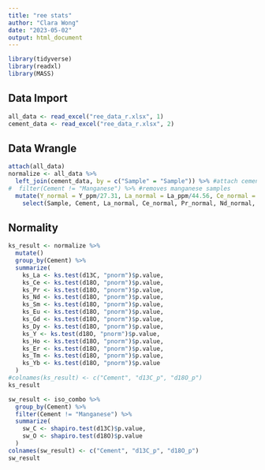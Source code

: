 ```yaml
---
title: "ree stats"
author: "Clara Wong"
date: "2023-05-02"
output: html_document
---
```


```r
library(tidyverse)
library(readxl)
library(MASS)
```

## Data Import
```r
all_data <- read_excel("ree_data_r.xlsx", 1)
cement_data <- read_excel("ree_data_r.xlsx", 2)
```

## Data Wrangle
```r
attach(all_data)
normalize <- all_data %>%
  left_join(cement_data, by = c("Sample" = "Sample")) %>% #attach cement to each observation
#  filter(Cement != "Manganese") %>% #removes manganese samples
  mutate(Y_normal = Y_ppm/27.31, La_normal = La_ppm/44.56, Ce_normal = Ce_ppm/88.25, Pr_normal = Pr_ppm/10.15, Nd_normal = Nd_ppm/37.32, Sm_normal = Sm_ppm/6.884, Eu_normal = Eu_ppm/1.215, Gd_normal = Gd_ppm/6.043, Dy_normal = Dy_ppm/5.325, Ho_normal = Ho_ppm/1.052, Er_normal = Er_ppm/3.075, Tm_normal = Tm_ppm/0.4510, Yb_normal = Yb_ppm/3.012, Lu_normal = Lu_ppm/0.4386) %>% #normalize values using PAAS data from Pourmand et al. 2012
    select(Sample, Cement, La_normal, Ce_normal, Pr_normal, Nd_normal, Sm_normal, Eu_normal, Gd_normal,Dy_normal, Y_normal, Ho_normal, Er_normal, Tm_normal, Yb_normal)#filter out non normalized values and Lu
```

## Normality
```r
ks_result <- normalize %>%
  mutate()
  group_by(Cement) %>%
  summarize(
    ks_La <- ks.test(d13C, "pnorm")$p.value,
    ks_Ce <- ks.test(d18O, "pnorm")$p.value,
    ks_Pr <- ks.test(d18O, "pnorm")$p.value,
    ks_Nd <- ks.test(d18O, "pnorm")$p.value,
    ks_Sm <- ks.test(d18O, "pnorm")$p.value,
    ks_Eu <- ks.test(d18O, "pnorm")$p.value,
    ks_Gd <- ks.test(d18O, "pnorm")$p.value,
    ks_Dy <- ks.test(d18O, "pnorm")$p.value,
    ks_Y <- ks.test(d18O, "pnorm")$p.value,
    ks_Ho <- ks.test(d18O, "pnorm")$p.value,
    ks_Er <- ks.test(d18O, "pnorm")$p.value,
    ks_Tm <- ks.test(d18O, "pnorm")$p.value,
    ks_Yb <- ks.test(d18O, "pnorm")$p.value
  )
#colnames(ks_result) <- c("Cement", "d13C_p", "d18O_p")
ks_result
```

```r
sw_result <- iso_combo %>%
  group_by(Cement) %>%
  filter(Cement != "Manganese") %>%
  summarize(
    sw_C <- shapiro.test(d13C)$p.value,
    sw_O <- shapiro.test(d18O)$p.value
  )
colnames(sw_result) <- c("Cement", "d13C_p", "d18O_p")
sw_result
```
